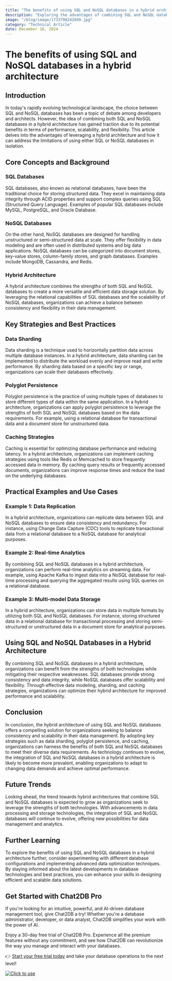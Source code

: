 ```yaml
---
title: "The benefits of using SQL and NoSQL databases in a hybrid architecture"
description: "Exploring the advantages of combining SQL and NoSQL databases in a hybrid architecture and how it can enhance performance and scalability."
image: "/blog/image/1733798242849.jpg"
category: "Technical Article"
date: December 10, 2024
---
```


# The benefits of using SQL and NoSQL databases in a hybrid architecture


<Authors date="December 10, 2024">
  <Author name="Aria Wells" link="https://chat2db.ai" />
</Authors>

## Introduction

In today's rapidly evolving technological landscape, the choice between SQL and NoSQL databases has been a topic of debate among developers and architects. However, the idea of combining both SQL and NoSQL databases in a hybrid architecture has gained traction due to its potential benefits in terms of performance, scalability, and flexibility. This article delves into the advantages of leveraging a hybrid architecture and how it can address the limitations of using either SQL or NoSQL databases in isolation.

## Core Concepts and Background

### SQL Databases

SQL databases, also known as relational databases, have been the traditional choice for storing structured data. They excel in maintaining data integrity through ACID properties and support complex queries using SQL (Structured Query Language). Examples of popular SQL databases include MySQL, PostgreSQL, and Oracle Database.

### NoSQL Databases

On the other hand, NoSQL databases are designed for handling unstructured or semi-structured data at scale. They offer flexibility in data modeling and are often used in distributed systems and big data applications. NoSQL databases can be categorized into document stores, key-value stores, column-family stores, and graph databases. Examples include MongoDB, Cassandra, and Redis.

### Hybrid Architecture

A hybrid architecture combines the strengths of both SQL and NoSQL databases to create a more versatile and efficient data storage solution. By leveraging the relational capabilities of SQL databases and the scalability of NoSQL databases, organizations can achieve a balance between consistency and flexibility in their data management.

## Key Strategies and Best Practices

### Data Sharding

Data sharding is a technique used to horizontally partition data across multiple database instances. In a hybrid architecture, data sharding can be implemented to distribute the workload evenly and improve read and write performance. By sharding data based on a specific key or range, organizations can scale their databases effectively.

### Polyglot Persistence

Polyglot persistence is the practice of using multiple types of databases to store different types of data within the same application. In a hybrid architecture, organizations can apply polyglot persistence to leverage the strengths of both SQL and NoSQL databases based on the data requirements. For example, using a relational database for transactional data and a document store for unstructured data.

### Caching Strategies

Caching is essential for optimizing database performance and reducing latency. In a hybrid architecture, organizations can implement caching strategies using tools like Redis or Memcached to store frequently accessed data in memory. By caching query results or frequently accessed documents, organizations can improve response times and reduce the load on the underlying databases.

## Practical Examples and Use Cases

### Example 1: Data Replication

In a hybrid architecture, organizations can replicate data between SQL and NoSQL databases to ensure data consistency and redundancy. For instance, using Change Data Capture (CDC) tools to replicate transactional data from a relational database to a NoSQL database for analytical purposes.

### Example 2: Real-time Analytics

By combining SQL and NoSQL databases in a hybrid architecture, organizations can perform real-time analytics on streaming data. For example, using Apache Kafka to ingest data into a NoSQL database for real-time processing and querying the aggregated results using SQL queries on a relational database.

### Example 3: Multi-model Data Storage

In a hybrid architecture, organizations can store data in multiple formats by utilizing both SQL and NoSQL databases. For instance, storing structured data in a relational database for transactional processing and storing semi-structured or unstructured data in a document store for analytical purposes.

## Using SQL and NoSQL Databases in a Hybrid Architecture

By combining SQL and NoSQL databases in a hybrid architecture, organizations can benefit from the strengths of both technologies while mitigating their respective weaknesses. SQL databases provide strong consistency and data integrity, while NoSQL databases offer scalability and flexibility. Through effective data modeling, sharding, and caching strategies, organizations can optimize their hybrid architecture for improved performance and scalability.

## Conclusion

In conclusion, the hybrid architecture of using SQL and NoSQL databases offers a compelling solution for organizations seeking to balance consistency and scalability in their data management. By adopting key strategies such as data sharding, polyglot persistence, and caching, organizations can harness the benefits of both SQL and NoSQL databases to meet their diverse data requirements. As technology continues to evolve, the integration of SQL and NoSQL databases in a hybrid architecture is likely to become more prevalent, enabling organizations to adapt to changing data demands and achieve optimal performance.

## Future Trends

Looking ahead, the trend towards hybrid architectures that combine SQL and NoSQL databases is expected to grow as organizations seek to leverage the strengths of both technologies. With advancements in data processing and storage technologies, the integration of SQL and NoSQL databases will continue to evolve, offering new possibilities for data management and analytics.

## Further Learning

To explore the benefits of using SQL and NoSQL databases in a hybrid architecture further, consider experimenting with different database configurations and implementing advanced data optimization techniques. By staying informed about the latest developments in database technologies and best practices, you can enhance your skills in designing efficient and scalable data solutions.


## Get Started with Chat2DB Pro

If you're looking for an intuitive, powerful, and AI-driven database management tool, give Chat2DB a try! Whether you're a database administrator, developer, or data analyst, Chat2DB simplifies your work with the power of AI.

Enjoy a 30-day free trial of Chat2DB Pro. Experience all the premium features without any commitment, and see how Chat2DB can revolutionize the way you manage and interact with your databases.

👉 [Start your free trial today](https://chat2db.ai/pricing) and take your database operations to the next level!


[![Click to use](/image/blog/bg/chat2db.jpg)](https://chat2db.ai/)
